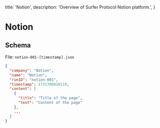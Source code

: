   title: 'Notion',
  description:
    'Overview of Surfer Protocol Notion platform.',
}

# Notion

## Schema

File: `notion-001-[timestamp].json`

```json
{
  "company": "Notion",
  "name": "Notion",
  "runID": "notion-001",
  "timestamp": 1731700918119,
  "content": [
    {
      "title": "Title of the page",
      "text": "Content of the page"
    },
    ...
  ]
}
```